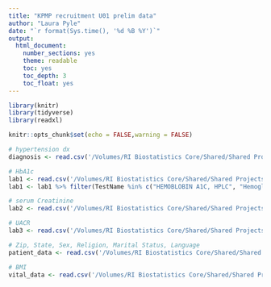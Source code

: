 ```yaml
---
title: "KPMP recruitment U01 prelim data"
author: "Laura Pyle"
date: "`r format(Sys.time(), '%d %B %Y')`"
output:
  html_document:
    number_sections: yes
    theme: readable
    toc: yes
    toc_depth: 3
    toc_float: yes
---
```


```r
library(knitr)
library(tidyverse)
library(readxl)

knitr::opts_chunk$set(echo = FALSE,warning = FALSE)
```

```r
# hypertension dx
diagnosis <- read.csv('/Volumes/RI Biostatistics Core/Shared/Shared Projects/Laura/Peds Endo/Petter Bjornstad/Grants/KPMP recruitment site/Prelim data/diagnosis_data.csv')

# HbA1c
lab1 <- read.csv('/Volumes/RI Biostatistics Core/Shared/Shared Projects/Laura/Peds Endo/Petter Bjornstad/Grants/KPMP recruitment site/Prelim data/lab1_data.csv')
lab1 <- lab1 %>% filter(TestName %in% c("HEMOBLOBIN A1C, HPLC", "Hemoglobin A1C by HPLC", "Hemoglobin A1C, HPLC"))

# serum Creatinine
lab2 <- read.csv('/Volumes/RI Biostatistics Core/Shared/Shared Projects/Laura/Peds Endo/Petter Bjornstad/Grants/KPMP recruitment site/Prelim data/lab2_data.csv')

# UACR
lab3 <- read.csv('/Volumes/RI Biostatistics Core/Shared/Shared Projects/Laura/Peds Endo/Petter Bjornstad/Grants/KPMP recruitment site/Prelim data/lab3_data.csv')

# Zip, State, Sex, Religion, Marital Status, Language
patient_data <- read.csv('/Volumes/RI Biostatistics Core/Shared/Shared Projects/Laura/Peds Endo/Petter Bjornstad/Grants/KPMP recruitment site/Prelim data/patient_data.csv')

# BMI
vital_data <- read.csv('/Volumes/RI Biostatistics Core/Shared/Shared Projects/Laura/Peds Endo/Petter Bjornstad/Grants/KPMP recruitment site/Prelim data/vital_data.csv')

```

